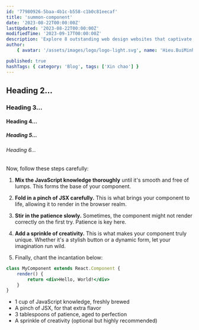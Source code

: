 ```yaml
---
id: '77980926-5baa-4b1c-b558-c1b0c81eecaf'
title: 'summon-component'
date: '2023-08-22T00:00:00Z'
lastUpdated: '2023-08-22T00:00:00Z'
modifiedTime: '2023-09-17T00:00:00Z'
description: 'Explore 8 outstanding web design websites that captivate and inspire. Elevate your design game with these top-notch platforms.'
author:
    { avatar: '/assets/images/logo/logo-light.svg', name: 'Hieu.BuiMinh', github: 'https://github.com/Hieu-BuiMinh' }

published: true
hashTags: { category: 'Blog', tags: ['Xin chao'] }
---
```


## Heading 2...

### Heading 3...

#### Heading 4...

##### Heading 5...

###### Heading 6...

Now, follow these steps carefully:

1. **Mix the JavaScript knowledge thoroughly** until it's smooth and free of lumps. This forms the base of your component.

2. **Fold in a pinch of JSX carefully.** This is what brings your component to life, allowing it to render in the browser realm.

3. **Stir in the patience slowly.** Sometimes, the component might not render correctly on the first try. Patience is key here.

4. **Add a sprinkle of creativity.** This is what makes your component truly unique. Whether it's a stylish button or a dynamic form, let your imagination run wild.

5. Finally, chant the incantation below:

```jsx
class MyComponent extends React.Component {
	render() {
		return <div>Hello, World!</div>
	}
}
```

-   1 cup of JavaScript knowledge, freshly brewed
-   A pinch of JSX, for that extra flavor
-   3 tablespoons of patience, aged to perfection
-   A sprinkle of creativity (optional but highly recommended)
